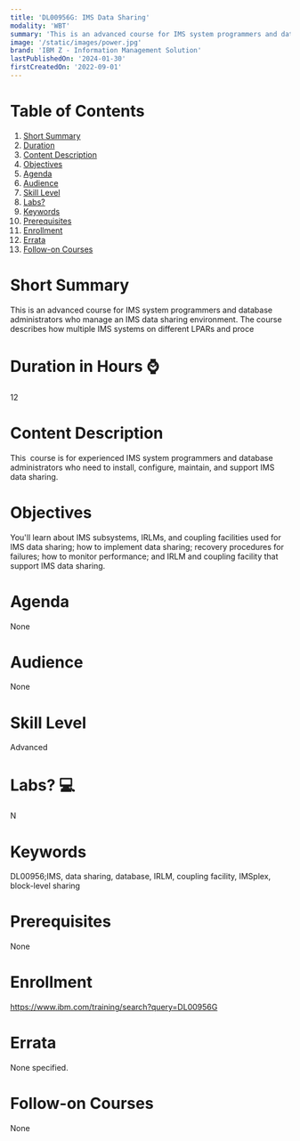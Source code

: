 ```yaml
---
title: 'DL00956G: IMS Data Sharing'
modality: 'WBT'
summary: 'This is an advanced course for IMS system programmers and database administrators who manage an IMS data sharing environment. The course describes how multiple IMS systems on different LPARs and proce'
image: '/static/images/power.jpg'
brand: 'IBM Z - Information Management Solution'
lastPublishedOn: '2024-01-30'
firstCreatedOn: '2022-09-01'
---
```

# Table of Contents
1.  [Short Summary](#short-summary)
2.  [Duration](#duration-in-hours-)
3.  [Content Description](#content-description)
4.  [Objectives](#objectives)
5.  [Agenda](#agenda)
6.  [Audience](#audience)
7.  [Skill Level](#skill-level)
8.  [Labs?](#labs-)
9.  [Keywords](#keywords)
10. [Prerequisites](#prerequisites)
11. [Enrollment](#enrollment)
12. [Errata](#errata)
13. [Follow-on Courses](#follow-on-courses)

# Short Summary
This is an advanced course for IMS system programmers and database administrators who manage an IMS data sharing environment. The course describes how multiple IMS systems on different LPARs and proce

# Duration in Hours ⌚
12

# Content Description
This  course is for experienced IMS system programmers and database administrators who need to install, configure, maintain, and support IMS data sharing.



# Objectives
You'll learn about IMS subsystems, IRLMs, and coupling facilities used for IMS data sharing; how to implement data sharing; recovery procedures for failures; how to monitor performance; and IRLM and coupling facility that support IMS data sharing.



# Agenda
None

# Audience
None

# Skill Level
Advanced

# Labs? 💻
N

# Keywords
DL00956;IMS, data sharing, database, IRLM, coupling facility, IMSplex, block-level sharing

# Prerequisites
None

# Enrollment
https://www.ibm.com/training/search?query=DL00956G

# Errata
None specified.

# Follow-on Courses
None


